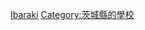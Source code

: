 {{日本行政區劃分類導航|的大學}}
{{Commonscat|Universities and colleges in Ibaraki prefecture}}

[[Category:日本各都道府縣的大學|Ibaraki]]
[[Category:茨城縣的學校|Category:茨城縣的學校]]